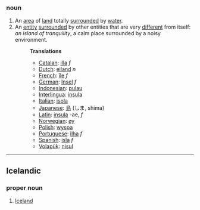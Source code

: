 ===noun===
# An [[area]] of [[land]] totally [[surround]]ed by [[water]].
# An [[entity]] [[surround]]ed by other entities that are very [[different]] from itself: ''an island of tranquility'', a calm place surrounded by a noisy environment.
#:'''Translations'''
#:*[[Catalan]]: [[illa]] ''f''
#:*[[Dutch]]: [[eiland]] ''n''
#:*[[French]]: [[île]] ''f''
#:*[[German]]: [[Insel]] ''f''
#:*[[Indonesian]]: [[pulau]]
#:*[[Interlingua]]: [[insula]]
#:*[[Italian]]: [[isola]]
#:*[[Japanese]]: [[島]] (しま, shima)
#:*[[Latin]]: [[insula]] -ae, ''f''
#:*[[Norwegian]]: [[øy]]
#:*[[Polish]]: [[wyspa]]
#:*[[Portuguese]]: [[ilha]] ''f''
#:*[[Spanish]]: [[isla]] ''f''
#:*[[Volapük]]: [[nisul]]

----

==Icelandic==
===proper noun===
#[[Iceland]]